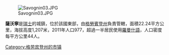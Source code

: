 [[Image:Savognin03.JPG|right]]

'''薩沃寧'''是[[瑞士|瑞士]]的城鎮，位於該國東部，由[[格勞賓登州|格勞賓登州]]負責管轄，面積22.24平方公里，海拔高度1,207米，2011年人口977，超過一半居民使用[[羅曼什語|羅曼什語]]，人口密度每平方公里44人。

{{Switzerland-geo-stub}}
[[Category:格劳宾登州的市镇|Category:格劳宾登州的市镇]]